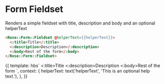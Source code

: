 
<Meta title="Rose|Form/Fieldset" component="Form/Fieldset" />

# Form Fieldset

Renders a simple fieldset with title, description and body and an optional helperText

```html
<Rose::Form::Fieldset @helperText={{helperText}}>
  <:title>Title</:title>
  <:description>Description</:description>
  <:body>Rest of the form</:body>
</Rose::Form::Fieldset>
```

<Preview>
  <Story name="Basic Fieldset">
    {{
      template: hbs`
        <Rose::Form::Fieldset @helperText={{helperText}}>
          <:title>Title</:title>
          <:description>Description</:description>
          <:body>Rest of the form</:body>
        </Rose::Form::Fieldset>`,
      context: {
        helperText: text('helperText', 'This is an optional help text.'),
      },
    }}
  </Story>
</Preview>
